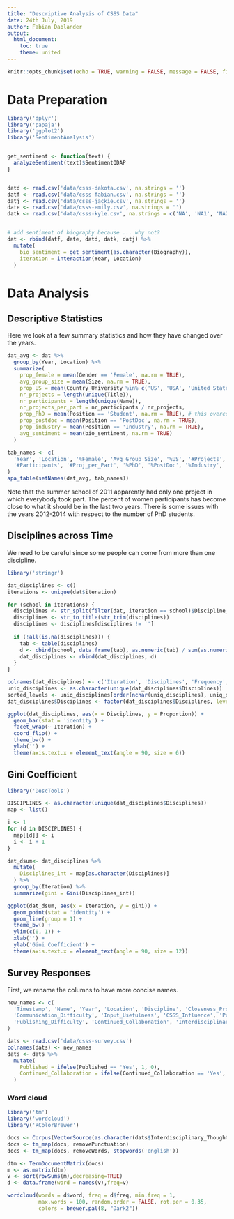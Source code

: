 ```yaml
---
title: "Descriptive Analysis of CSSS Data"
date: 24th July, 2019
author: Fabian Dablander
output:
  html_document:
    toc: true
    theme: united
---
```


```r
knitr::opts_chunk$set(echo = TRUE, warning = FALSE, message = FALSE, fig.align = 'center')
```


# Data Preparation
```r
library('dplyr')
library('papaja')
library('ggplot2')
library('SentimentAnalysis')


get_sentiment <- function(text) {
  analyzeSentiment(text)$SentimentQDAP
}


datd <- read.csv('data/csss-dakota.csv', na.strings = '')
datf <- read.csv('data/csss-fabian.csv', na.strings = '')
datj <- read.csv('data/csss-jackie.csv', na.strings = '')
date <- read.csv('data/csss-emily.csv', na.strings = '')
datk <- read.csv('data/csss-kyle.csv', na.strings = c('NA', 'NA1', 'NA2'))


# add sentiment of biography because ... why not?
dat <- rbind(datf, date, datd, datk, datj) %>% 
  mutate(
    bio_sentiment = get_sentiment(as.character(Biography)),
    iteration = interaction(Year, Location)
  )
```


# Data Analysis
## Descriptive Statistics
Here we look at a few summary statistics and how they have changed over the years.

```r
dat_avg <- dat %>%
  group_by(Year, Location) %>% 
  summarize(
    prop_female = mean(Gender == 'Female', na.rm = TRUE),
    avg_group_size = mean(Size, na.rm = TRUE),
    prop_US = mean(Country_University %in% c('US', 'USA', 'United States')),
    nr_projects = length(unique(Title)),
    nr_participants = length(unique(Name)),
    nr_projects_per_part = nr_participants / nr_projects,
    prop_PhD = mean(Position == 'Student', na.rm = TRUE), # this overcounts; fix!
    prop_postdoc = mean(Position == 'PostDoc', na.rm = TRUE),
    prop_industry = mean(Position == 'Industry', na.rm = TRUE),
    avg_sentiment = mean(bio_sentiment, na.rm = TRUE)
  )

tab_names <- c(
  'Year', 'Location', '%Female', 'Avg_Group_Size', '%US', '#Projects',
  '#Participants', '#Proj_per_Part', '%PhD', '%PostDoc', '%Industry', 'Avg_Sentiment'
)
apa_table(setNames(dat_avg, tab_names))
```

Note that the summer school of 2011 apparently had only one project in which everybody took part. The percent of women participants has become close to what it should be in the last two years. There is some issues with the years 2012-2014 with respect to the number of PhD students.

## Disciplines across Time
We need to be careful since some people can come from more than one discipline.
```r
library('stringr')

dat_disciplines <- c()
iterations <- unique(dat$iteration)

for (school in iterations) {
  disciplines <- str_split(filter(dat, iteration == school)$Discipline_isced, ';|,', simplify = TRUE)
  disciplines <- str_to_title(str_trim(disciplines))
  disciplines <- disciplines[disciplines != '']
  
  if (!all(is.na(disciplines))) {
    tab <- table(disciplines)
    d <- cbind(school, data.frame(tab), as.numeric(tab) / sum(as.numeric(tab)))
    dat_disciplines <- rbind(dat_disciplines, d)
  }
}
```

```r
colnames(dat_disciplines) <- c('Iteration', 'Disciplines', 'Frequency', 'Proportion')
uniq_disciplines <- as.character(unique(dat_disciplines$Disciplines))
sorted_levels <- uniq_disciplines[order(nchar(uniq_disciplines), uniq_disciplines, decreasing = TRUE)]
dat_disciplines$Disciplines <- factor(dat_disciplines$Disciplines, levels = sorted_levels)

ggplot(dat_disciplines, aes(x = Disciplines, y = Proportion)) +
  geom_bar(stat = 'identity') +
  facet_wrap(~ Iteration) +
  coord_flip() +
  theme_bw() +
  ylab('') +
  theme(axis.text.x = element_text(angle = 90, size = 6))
```

## Gini Coefficient
```r
library('DescTools')

DISCIPLINES <- as.character(unique(dat_disciplines$Disciplines))
map <- list()

i <- 1
for (d in DISCIPLINES) {
  map[[d]] <- i
  i <- i + 1
}

dat_dsum<- dat_disciplines %>% 
  mutate(
    Disciplines_int = map[as.character(Disciplines)]
  ) %>% 
  group_by(Iteration) %>% 
  summarize(gini = Gini(Disciplines_int))

ggplot(dat_dsum, aes(x = Iteration, y = gini)) +
  geom_point(stat = 'identity') +
  geom_line(group = 1) +
  theme_bw() +
  ylim(c(0, 1)) +
  xlab('') +
  ylab('Gini Coefficient') +
  theme(axis.text.x = element_text(angle = 90, size = 12))
```

## Survey Responses
First, we rename the columns to have more concise names.

```r
new_names <- c(
  'Timestamp', 'Name', 'Year', 'Location', 'Discipline', 'Closeness_Projects',
  'Communication_Difficulty', 'Input_Usefulness', 'CSSS_Influence', 'Published',
  'Publishing_Difficulty', 'Continued_Collaboration', 'Interdisciplinary_Thoughts'
)

dats <- read.csv('data/csss-survey.csv')
colnames(dats) <- new_names
dats <- dats %>% 
  mutate(
    Published = ifelse(Published == 'Yes', 1, 0),
    Continued_Collaboration = ifelse(Continued_Collaboration == 'Yes', 1, 0)
  )
```

### Word cloud
```r
library('tm')
library('wordcloud')
library('RColorBrewer')

docs <- Corpus(VectorSource(as.character(dats$Interdisciplinary_Thoughts)))
docs <- tm_map(docs, removePunctuation)
docs <- tm_map(docs, removeWords, stopwords('english'))

dtm <- TermDocumentMatrix(docs)
m <- as.matrix(dtm)
v <- sort(rowSums(m),decreasing=TRUE)
d <- data.frame(word = names(v),freq=v)

wordcloud(words = d$word, freq = d$freq, min.freq = 1,
          max.words = 100, random.order = FALSE, rot.per = 0.35, 
          colors = brewer.pal(8, "Dark2"))
```